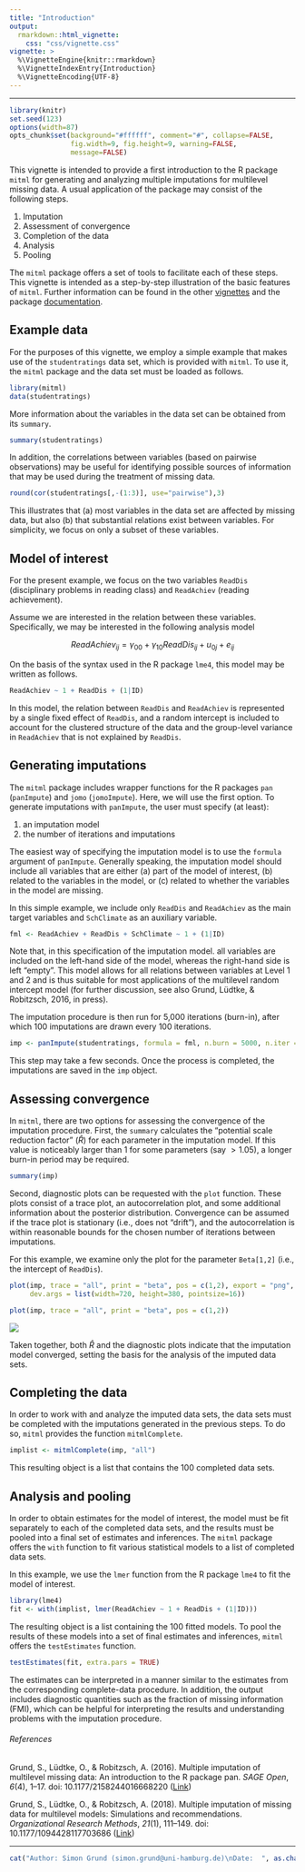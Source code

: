 ```yaml
---
title: "Introduction"
output:
  rmarkdown::html_vignette:
    css: "css/vignette.css"
vignette: >
  %\VignetteEngine{knitr::rmarkdown}
  %\VignetteIndexEntry{Introduction}
  %\VignetteEncoding{UTF-8}
---
```


---

```r
library(knitr)
set.seed(123)
options(width=87)
opts_chunk$set(background="#ffffff", comment="#", collapse=FALSE,
               fig.width=9, fig.height=9, warning=FALSE,
               message=FALSE)
```

This vignette is intended to provide a first introduction to the R package `mitml` for generating and analyzing multiple imputations for multilevel missing data.
A usual application of the package may consist of the following steps.

1. Imputation
2. Assessment of convergence
3. Completion of the data
4. Analysis
5. Pooling

The `mitml` package offers a set of tools to facilitate each of these steps.
This vignette is intended as a step-by-step illustration of the basic features of `mitml`.
Further information can be found in the other [vignettes](https://github.com/simongrund1/mitml/wiki) and the package [documentation](https://cran.r-project.org/package=mitml/mitml.pdf).

## Example data

For the purposes of this vignette, we employ a simple example that makes use of the `studentratings` data set, which is provided with `mitml`.
To use it, the `mitml` package and the data set must be loaded as follows.

```r
library(mitml)
data(studentratings)
```

More information about the variables in the data set can be obtained from its `summary`.

```r
summary(studentratings)
```

In addition, the correlations between variables (based on pairwise observations) may be useful for identifying possible sources of information that may be used during the treatment of missing data.

```r
round(cor(studentratings[,-(1:3)], use="pairwise"),3)
```

This illustrates that (a) most variables in the data set are affected by missing data, but also (b) that substantial relations exist between variables.
For simplicity, we focus on only a subset of these variables.

## Model of interest

For the present example, we focus on the two variables `ReadDis` (disciplinary problems in reading class) and `ReadAchiev` (reading achievement).

Assume we are interested in the relation between these variables.
Specifically, we may be interested in the following analysis model

$$
\mathit{ReadAchiev}_{ij} = \gamma_{00} + \gamma_{10} \mathit{ReadDis}_{ij} + u_{0j} + e_{ij}
$$

On the basis of the syntax used in the R package `lme4`, this model may be written as follows.

```r
ReadAchiev ~ 1 + ReadDis + (1|ID)
```

In this model, the relation between `ReadDis` and `ReadAchiev` is represented by a single fixed effect of `ReadDis`, and a random intercept is included to account for the clustered structure of the data and the group-level variance in `ReadAchiev` that is not explained by `ReadDis`.

## Generating imputations

The `mitml` package includes wrapper functions for the R packages `pan` (`panImpute`) and `jomo` (`jomoImpute`).
Here, we will use the first option.
To generate imputations with `panImpute`, the user must specify (at least):

1. an imputation model
2. the number of iterations and imputations

The easiest way of specifying the imputation model is to use the `formula` argument of `panImpute`.
Generally speaking, the imputation model should include all variables that are either (a) part of the model of interest, (b) related to the variables in the model, or (c) related to whether the variables in the model are missing.

In this simple example, we include only `ReadDis` and `ReadAchiev` as the main target variables and `SchClimate` as an auxiliary variable.

```r
fml <- ReadAchiev + ReadDis + SchClimate ~ 1 + (1|ID)
```

Note that, in this specification of the imputation model. all variables are included on the left-hand side of the model, whereas the right-hand side is left "empty".
This model allows for all relations between variables at Level 1 and 2 and is thus suitable for most applications of the multilevel random intercept model (for further discussion, see also Grund, Lüdtke, & Robitzsch, 2016, in press).

The imputation procedure is then run for 5,000 iterations (burn-in), after which 100 imputations are drawn every 100 iterations.

```r
imp <- panImpute(studentratings, formula = fml, n.burn = 5000, n.iter = 100, m = 100)
```

This step may take a few seconds.
Once the process is completed, the imputations are saved in the `imp` object.

## Assessing convergence

In `mitml`, there are two options for assessing the convergence of the imputation procedure.
First, the `summary` calculates the "potential scale reduction factor" ($\hat{R}$) for each parameter in the imputation model.
If this value is noticeably larger than 1 for some parameters (say $>1.05$), a longer burn-in period may be required.

```r
summary(imp)
```

Second, diagnostic plots can be requested with the `plot` function.
These plots consist of a trace plot, an autocorrelation plot, and some additional information about the posterior distribution.
Convergence can be assumed if the trace plot is stationary (i.e., does not "drift"), and the autocorrelation is within reasonable bounds for the chosen number of iterations between imputations.

For this example, we examine only the plot for the parameter `Beta[1,2]` (i.e., the intercept of `ReadDis`).

```r
plot(imp, trace = "all", print = "beta", pos = c(1,2), export = "png",
     dev.args = list(width=720, height=380, pointsize=16))
```
```r
plot(imp, trace = "all", print = "beta", pos = c(1,2))
```

![](mitmlPlots/BETA_ReadDis_ON_Intercept.png)

Taken together, both $\hat{R}$ and the diagnostic plots indicate that the imputation model converged, setting the basis for the analysis of the imputed data sets.

## Completing the data

In order to work with and analyze the imputed data sets, the data sets must be completed with the imputations generated in the previous steps.
To do so, `mitml` provides the function `mitmlComplete`.

```r
implist <- mitmlComplete(imp, "all")
```

This resulting object is a list that contains the 100 completed data sets.


## Analysis and pooling

In order to obtain estimates for the model of interest, the model must be fit separately to each of the completed data sets, and the results must be pooled into a final set of estimates and inferences.
The `mitml` package offers the `with` function to fit various statistical models to a list of completed data sets.

In this example, we use the `lmer` function from the R package `lme4` to fit the model of interest.

```r
library(lme4)
fit <- with(implist, lmer(ReadAchiev ~ 1 + ReadDis + (1|ID)))
```

The resulting object is a list containing the 100 fitted models.
To pool the results of these models into a set of final estimates and inferences, `mitml` offers the `testEstimates` function.

```r
testEstimates(fit, extra.pars = TRUE)
```

The estimates can be interpreted in a manner similar to the estimates from the corresponding complete-data procedure.
In addition, the output includes diagnostic quantities such as the fraction of missing information (FMI), which can be helpful for interpreting the results and understanding problems with the imputation procedure.

###### References

Grund, S., Lüdtke, O., & Robitzsch, A. (2016). Multiple imputation of multilevel missing data: An introduction to the R package pan. *SAGE Open*, *6*(4), 1–17. doi: 10.1177/2158244016668220 ([Link](https://doi.org/10.1177/2158244016668220))

Grund, S., Lüdtke, O., & Robitzsch, A. (2018). Multiple imputation of missing data for multilevel models: Simulations and recommendations. *Organizational Research Methods*, *21*(1), 111–149. doi: 10.1177/1094428117703686 ([Link](https://doi.org/10.1177/1094428117703686))

---

```r
cat("Author: Simon Grund (simon.grund@uni-hamburg.de)\nDate:  ", as.character(Sys.Date()))
```

